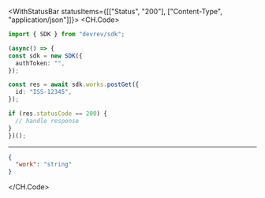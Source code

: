 

<WithStatusBar statusItems={[["Status", "200"], ["Content-Type", "application/json"]]}>
  <CH.Code>
  ```typescript PostGet.ts
  import { SDK } from "devrev/sdk";

(async() => {
  const sdk = new SDK({
    authToken: "",
  });

  const res = await sdk.works.postGet({
    id: "ISS-12345",
  });

  if (res.statusCode == 200) {
    // handle response
  }
})();
  ```
  ---

  ```json Example Response
  {
    "work": "string"
  }
  ```
  </CH.Code>
</WithStatusBar>
